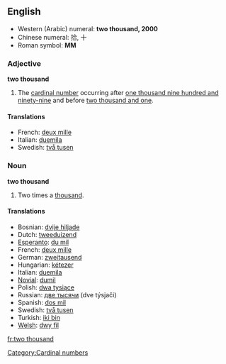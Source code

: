 ==English==

*Western (Arabic) numeral: '''two thousand, 2000'''
*Chinese numeral: 拾, 十
*Roman symbol: '''MM'''

===Adjective===
'''two thousand'''
# The [[cardinal number]] occurring after [[one thousand nine hundred and ninety-nine]] and before [[two thousand and one]].

====Translations====
*French: [[deux mille]]
*Italian: [[duemila]]
*Swedish: [[två tusen]]

===Noun===
'''two thousand'''
# Two times a [[thousand]].

====Translations====

*Bosnian: [[dvije hiljade]] {{f}}
*Dutch: [[tweeduizend]] {{f}}
*[[Esperanto]]: [[du mil]]
*French: [[deux mille]]
*German: [[zweitausend]] {{f}}
*Hungarian: [[kétezer]]
*Italian: [[duemila]] {{m}}
*[[Novial]]: [[dumil]]
*Polish: [[dwa tysiące]]
*Russian: [[две тысячи]] (dve týsjači) {{f}}
*Spanish: [[dos mil]] {{m}}
*Swedish: [[två tusen]]
*Turkish: [[iki bin]]
*[[Welsh]]: [[dwy fil]]

[[Category:Cardinal numbers]]

[[fr:two thousand]]